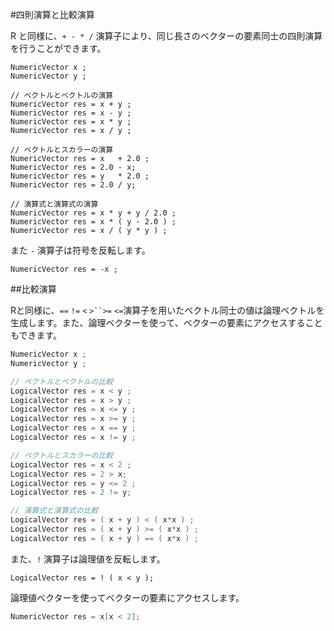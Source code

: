 #四則演算と比較演算

R と同様に、`+ - * /` 演算子により、同じ長さのベクターの要素同士の四則演算を行うことができます。

```
NumericVector x ;
NumericVector y ;

// ベクトルとベクトルの演算
NumericVector res = x + y ;
NumericVector res = x - y ;
NumericVector res = x * y ;
NumericVector res = x / y ;

// ベクトルとスカラーの演算
NumericVector res = x   + 2.0 ;
NumericVector res = 2.0 - x;
NumericVector res = y   * 2.0 ;
NumericVector res = 2.0 / y;

// 演算式と演算式の演算
NumericVector res = x * y + y / 2.0 ;
NumericVector res = x * ( y - 2.0 ) ;
NumericVector res = x / ( y * y ) ;
```

また `-` 演算子は符号を反転します。

```
NumericVector res = -x ;
```

##比較演算

Rと同様に、`==` `!=` `<` `>``>=` `<=`演算子を用いたベクトル同士の値は論理ベクトルを生成します。また、論理ベクターを使って、ベクターの要素にアクセスすることもできます。

```cpp
NumericVector x ;
NumericVector y ;

// ベクトルとベクトルの比較
LogicalVector res = x < y ;
LogicalVector res = x > y ;
LogicalVector res = x <= y ;
LogicalVector res = x >= y ;
LogicalVector res = x == y ;
LogicalVector res = x != y ;

// ベクトルとスカラーの比較
LogicalVector res = x < 2 ;
LogicalVector res = 2 > x;
LogicalVector res = y <= 2 ;
LogicalVector res = 2 != y;

// 演算式と演算式の比較
LogicalVector res = ( x + y ) < ( x*x ) ;
LogicalVector res = ( x + y ) >= ( x*x ) ;
LogicalVector res = ( x + y ) == ( x*x ) ;
```

また、`!` 演算子は論理値を反転します。

```
LogicalVector res = ! ( x < y );
```

論理値ベクターを使ってベクターの要素にアクセスします。

```cpp
NumericVector res = x[x < 2];
```
